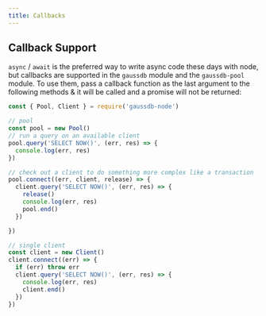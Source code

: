 ```yaml
---
title: Callbacks
---
```


## Callback Support

`async` / `await` is the preferred way to write async code these days with node, but callbacks are supported in the `gaussdb` module and the `gaussdb-pool` module. To use them, pass a callback function as the last argument to the following methods & it will be called and a promise will not be returned:


```js
const { Pool, Client } = require('gaussdb-node')

// pool
const pool = new Pool()
// run a query on an available client
pool.query('SELECT NOW()', (err, res) => {
  console.log(err, res)
})

// check out a client to do something more complex like a transaction
pool.connect((err, client, release) => {
  client.query('SELECT NOW()', (err, res) => {
    release()
    console.log(err, res)
    pool.end()
  })

})

// single client
const client = new Client()
client.connect((err) => {
  if (err) throw err
  client.query('SELECT NOW()', (err, res) => {
    console.log(err, res)
    client.end()
  })
})
```
